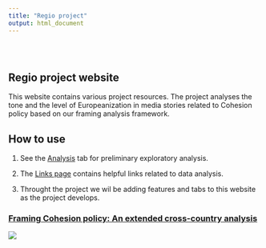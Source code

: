 ```yaml
---
title: "Regio project"
output: html_document
---
```


<style type="text/css">
.title {
  display: none;
}

#getting-started img {
  margin-right: 10px;
}

</style>

<div class="row" style="padding-top: 30px;">
<div class="col-sm-6">

# **Regio project website**

This website contains various project resources. The project analyses the tone and the level of Europeanization in media stories related to Cohesion policy based on our framing analysis framework.   


## How to use  

1. See the [Analysis](https://fmendez72.github.io/regio/ExploratoryAnalysis.html) tab for preliminary exploratory analysis. 

2. The [Links page](https://fmendez72.github.io/regio/Links.html) contains helpful links related to data analysis.  

3. Throught the project we wil be adding features and tabs to this website as the project develops.


</div>
<div class="col-sm-6">

### [Framing Cohesion policy: An extended cross-country analysis](https://fmendez72.github.io/regio/)

<a href = "https://fmendez72.github.io/regio/">
![](images/reg1.png)
</a>
</div>
